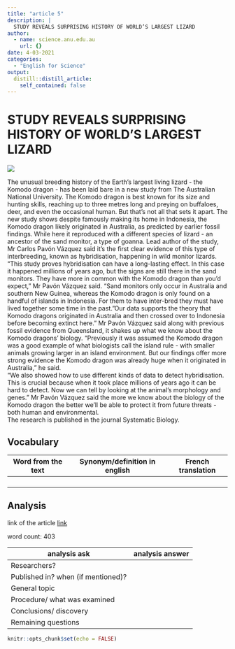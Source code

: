 ```yaml
---
title: "article 5"
description: |
  STUDY REVEALS SURPRISING HISTORY OF WORLD’S LARGEST LIZARD
author:
  - name: science.anu.edu.au
    url: {}
date: 4-03-2021
categories:
  - "English for Science"
output:
  distill::distill_article:
    self_contained: false
---
```


# STUDY REVEALS SURPRISING HISTORY OF WORLD’S LARGEST LIZARD

![](../image/article 5.jpg)

The unusual breeding history of the Earth's largest living lizard - the Komodo dragon - has been laid bare in a new study from The Australian National University. 
The Komodo dragon is best known for its size and hunting skills, reaching up to three metres long and preying on buffaloes, deer, and even the occasional human. But that's not all that sets it apart. 
The new study shows despite famously making its home in Indonesia, the Komodo dragon likely originated in Australia, as predicted by earlier fossil findings. While here it reproduced with a different species of lizard - an ancestor of the sand monitor, a type of goanna. 
Lead author of the study, Mr Carlos Pavón Vázquez said it's the first clear evidence of this type of interbreeding, known as hybridisation, happening in wild monitor lizards. 
"This study proves hybridisation can have a long-lasting effect. In this case it happened millions of years ago, but the signs are still there in the sand monitors. They have more in common with the Komodo dragon than you'd expect," Mr Pavón Vázquez said. 
"Sand monitors only occur in Australia and southern New Guinea, whereas the Komodo dragon is only found on a handful of islands in Indonesia. For them to have inter-bred they must have lived together some time in the past. 
"Our data supports the theory that Komodo dragons originated in Australia and then crossed over to Indonesia before becoming extinct here." 
Mr Pavón Vázquez said along with previous fossil evidence from Queensland, it shakes up what we know about the Komodo dragons' biology. 
"Previously it was assumed the Komodo dragon was a good example of what biologists call the island rule - with smaller animals growing larger in an island environment. But our findings offer more strong evidence the Komodo dragon was already huge when it originated in Australia," he said.  
"We also showed how to use different kinds of data to detect hybridisation. This is crucial because when it took place millions of years ago it can be hard to detect. Now we can tell by looking at the animal's morphology and genes." 
Mr Pavón Vázquez said the more we know about the biology of the Komodo dragon the better we'll be able to protect it from future threats - both human and environmental.  
The research is published in the journal Systematic Biology.

## Vocabulary

 Word from the text | Synonym/definition in english | French translation
------------------- | ------------------------------|-------------------
          |	                          |	 
       	    |                     | 
     	         |            	          |  
     	   |            |
     	    

## Analysis

link of the article
[link](https://science.anu.edu.au/news-events/news/study-reveals-surprising-history-worlds-largest-lizard)

 word count: 403
 
analysis ask     | analysis answer
---------------- | -------------
Researchers?     | 
Published in? when (if mentioned)? | 
General topic    | 
Procedure/ what was examined |
Conclusions/ discovery | 
Remaining questions | 

```r
knitr::opts_chunk$set(echo = FALSE)
```
